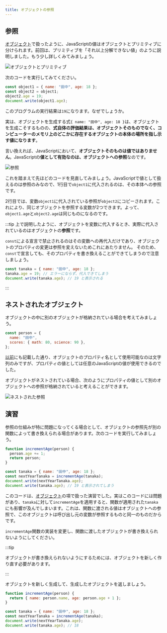 ```yaml
---
title: オブジェクトの参照
---
```


## 参照

[オブジェクト](/docs/trial-session/object/)で扱ったように、JavaScriptの値はオブジェクトとプリミティブに分けられます。前回は、プリミティブを「それ以上分解できない値」のように説明しました。もう少し詳しくみてみましょう。

![オブジェクトとプリミティブ](../../1-trial-session/12-object/value-types-with-object.drawio.svg)

次のコードを実行してみてください。

```javascript
const object1 = { name: "田中", age: 18 };
const object2 = object1;
object2.age = 19;
document.write(object1.age);
```

<ViewSource url={import.meta.url} path="_samples/reference" />

このプログラムの実行結果は`19`になります。なぜでしょうか。

実は、オブジェクトを生成する式`{ name: "田中", age: 18 }`は、オブジェクトを生成こそするものの、**式自体の評価結果は、オブジェクトそのものでなく、コンピューターのメモリ上のどこかに存在するオブジェクトの本体の場所を指し示す値になります**。

言い換えれば、JavaScriptにおいて、**オブジェクトそのものは値ではありません**。JavaScriptの**値として有効なのは、オブジェクトへの参照**なのです。

![参照](./reference.drawio.svg)

これを踏まえて先ほどのコードを見直してみましょう。JavaScriptで値として扱えるのは参照のみなので、1行目で`object1`に代入されるのは、その本体への参照です。

2行目では、変数`object1`に代入されている参照が`object2`にコピーされます。これにより、同じオブジェクトを参照する変数が2つできます。よって、`object1.age`と`object2.age`は同じものになるのです。

:::tip
上で説明したように、オブジェクトを変数に代入するとき、実際に代入されているのはオブジェクトの**参照**です。

`const`による宣言で禁止されるのはその変数への再代入だけであり、オブジェクトのプロパティの変更は参照を変えないためこれにあたりません。
そのため、`const`で宣言しても、そのプロパティを書き換えることができてしまうので注意しましょう。

```js
const tanaka = { name: "田中", age: 18 };
tanaka.age = 19; // エラーにならず、代入できてしまう
document.write(tanaka.age); // 19 と表示される
```

:::

## ネストされたオブジェクト

オブジェクトの中に別のオブジェクトが格納されている場合を考えてみましょう。

```javascript
const person = {
  name: "田中",
  scores: { math: 80, science: 90 },
};
```

[以前](/docs/trial-session/object/)にも記載した通り、オブジェクトのプロパティ名として使用可能なのは文字列のみですが、プロパティの値としては任意のJavaScriptの値が使用できるのでした。

オブジェクトがネストされている場合、次のようにプロパティの値として別のオブジェクトへの参照が格納されていると考えることができます。

![ネストされた参照](./nested-reference.drawio.svg)

## 演習

参照の仕組みが特に問題になってくる場合として、オブジェクトの参照先が別の関数によって書き換えられる場合があります。次のコードを実行してみましょう。

```javascript
function incrementAge(person) {
  person.age += 1;
  return person;
}

const tanaka = { name: "田中", age: 18 };
const nextYearTanaka = incrementAge(tanaka);
document.write(nextYearTanaka.age);
document.write(tanaka.age); // 19 と表示されてしまう
```

<ViewSource url={import.meta.url} path="_samples/object-mutated-by-function" />

このコードは、[オブジェクト](/docs/trial-session/object/)の項で扱った演習でした。実はこのコードには問題があり、`tanaka`に対して`incrementAge`を適用すると、関数が適用された`tanaka`にも影響が及んでしまいます。これは、関数に渡される値はオブジェクトへの参照で、このオブジェクトは呼び出し元の変数が参照するものと同一のものだからです。

`incrementAge`関数の実装を変更し、関数に渡したオブジェクトが書き換えられないようにしてください。

:::tip

オブジェクトが書き換えられないようにするためには、オブジェクトを新しく作り直す必要があります。

:::

<Answer>

オブジェクトを新しく生成して、生成したオブジェクトを返しましょう。

```javascript
function incrementAge(person) {
  return { name: person.name, age: person.age + 1 };
}

const tanaka = { name: "田中", age: 18 };
const nextYearTanaka = incrementAge(tanaka);
document.write(nextYearTanaka.age);
document.write(tanaka.age); // 18
```

<ViewSource url={import.meta.url} path="_samples/answer" />

</Answer>
